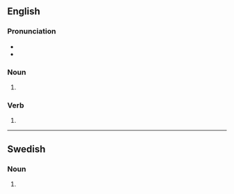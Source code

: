 ==English==

===Pronunciation===
* {{IPA|en|/ˈslænts/}}
* {{hyphenation|en|slants}}

===Noun===
{{head|en|noun form}}

# {{plural of|en|slant}}

===Verb===
{{head|en|verb form}}

# {{en-third-person singular of|slant}}

----

==Swedish==

===Noun===
{{head|sv|noun form}}

# {{sv-noun-form-indef-gen|slant}}